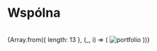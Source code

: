 
# Wspólna

<br/>

<div style={{ display: 'grid', gridTemplateColumns: 'repeat(2, 1fr)', gap: '14px' }}>
  {Array.from({ length: 13 }, (_, i) => (
    <Zoom key={i}>
      <img 
        alt="portfolio" 
        src={`/compressed/jedno/wspol/${i + 1}.jpg`} 
        style={{ width: '100%', height: 'auto', objectFit: 'cover' }} 
      />
    </Zoom>
  ))}
</div>
